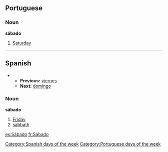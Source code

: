 ==Portuguese==
===Noun===
'''sábado'''

#[[Saturday]]

----
==Spanish==
**'''Previous:''' [[viernes]]
**'''Next:''' [[domingo]]

===Noun===
'''sábado'''

#[[Friday]]
#[[sabbath]]

[[Category:Spanish days of the week]]
[[Category:Portuguese days of the week]]

[[es:Sábado]]
[[fr:Sábado]]